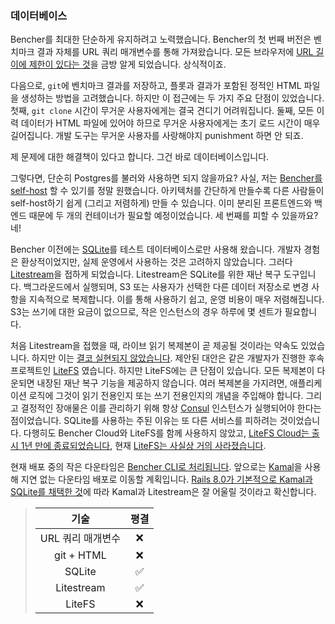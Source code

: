 ### 데이터베이스

Bencher를 최대한 단순하게 유지하려고 노력했습니다. Bencher의 첫 번째 버전은 벤치마크 결과 자체를 URL 쿼리 매개변수를 통해 가져왔습니다. 모든 브라우저에 [URL 길이에 제한이 있다는 것][chrome url length]을 금방 알게 되었습니다. 상식적이죠.

다음으로, `git`에 벤치마크 결과를 저장하고, 플롯과 결과가 포함된 정적인 HTML 파일을 생성하는 방법을 고려했습니다. 하지만 이 접근에는 두 가지 주요 단점이 있었습니다. 첫째, `git clone` 시간이 무거운 사용자에게는 결국 견디기 어려워집니다. 둘째, 모든 이력 데이터가 HTML 파일에 있어야 하므로 무거운 사용자에게는 초기 로드 시간이 매우 길어집니다. 개발 도구는 무거운 사용자를 사랑해야지 punishment 하면 안 되죠.

제 문제에 대한 해결책이 있다고 합니다. 그건 바로 데이터베이스입니다.

그렇다면, 단순히 Postgres를 불러와 사용하면 되지 않을까요? 사실, 저는 [Bencher를 self-host][bencher self hosted] 할 수 있기를 정말 원했습니다. 아키텍처를 간단하게 만들수록 다른 사람들이 self-host하기 쉽게 (그리고 저렴하게) 만들 수 있습니다. 이미 분리된 프론트엔드와 백엔드 때문에 두 개의 컨테이너가 필요할 예정이었습니다. 세 번째를 피할 수 있을까요? 네!

Bencher 이전에는 [SQLite][sqlite]를 테스트 데이터베이스로만 사용해 왔습니다. 개발자 경험은 환상적이었지만, 실제 운영에서 사용하는 것은 고려하지 않았습니다. 그러다 [Litestream][github litestream]을 접하게 되었습니다. Litestream은 SQLite를 위한 재난 복구 도구입니다. 백그라운드에서 실행되며, S3 또는 사용자가 선택한 다른 데이터 저장소로 변경 사항을 지속적으로 복제합니다. 이를 통해 사용하기 쉽고, 운영 비용이 매우 저렴해집니다. S3는 쓰기에 대한 요금이 없으므로, 작은 인스턴스의 경우 하루에 몇 센트가 필요합니다.

처음 Litestream을 접했을 때, 라이브 읽기 복제본이 곧 제공될 것이라는 약속도 있었습니다. 하지만 이는 [결코 실현되지 않았습니다][litestream github issue 8]. 제안된 대안은 같은 개발자가 진행한 후속 프로젝트인 [LiteFS][github litefs] 였습니다. 하지만 LiteFS에는 큰 단점이 있습니다. 모든 복제본이 다운되면 내장된 재난 복구 기능을 제공하지 않습니다. 여러 복제본을 가지려면, 애플리케이션 로직에 그것이 읽기 전용인지 또는 쓰기 전용인지의 개념을 주입해야 합니다. 그리고 결정적인 장애물은 이를 관리하기 위해 항상 [Consul][github consul] 인스턴스가 실행되어야 한다는 점이었습니다. SQLite를 사용하는 주된 이유는 또 다른 서비스를 피하려는 것이었습니다. 다행히도 Bencher Cloud와 LiteFS를 함께 사용하지 않았고, [LiteFS Cloud는 출시 1년 만에 종료되었습니다][litefs sunset], 현재 [LiteFS는 사실상 거의 사라졌습니다][github litefs contributors].

현재 배포 중의 작은 다운타임은 [Bencher CLI로 처리됩니다][bencher attempts]. 앞으로는 [Kamal][github kamal]을 사용해 지연 없는 다운타임 배포로 이동할 계획입니다. [Rails 8.0가 기본적으로 Kamal과 SQLite를 채택한 것][rails 8]에 따라 Kamal과 Litestream은 잘 어울릴 것이라고 확신합니다.

> |    기술    | 평결 |
> | :--------------: | :-----: |
> | URL 쿼리 매개변수 |    ❌    |
> |    git + HTML    |    ❌    |
> |      SQLite      |    ✅    |
> |    Litestream    |    ✅    |
> |      LiteFS      |    ❌    |

[chrome url length]: https://chromium.googlesource.com/chromium/src/+/main/docs/security/url_display_guidelines/url_display_guidelines.md#url-length
[bencher self hosted]: /ko/docs/explanation/bencher-self-hosted/
[sqlite]: https://sqlite.org/
[github litestream]: https://github.com/benbjohnson/litestream
[litestream github issue 8]: https://github.com/benbjohnson/litestream/issues/8#issuecomment-1173214316
[github litefs]: https://github.com/superfly/litefs
[github consul]: https://github.com/hashicorp/consul
[litefs sunset]: https://community.fly.io/t/sunsetting-litefs-cloud/20829
[github litefs contributors]: https://github.com/superfly/litefs/graphs/contributors
[bencher attempts]: /ko/docs/explanation/bencher-run/#--attempts-count
[github kamal]: https://github.com/basecamp/kamal
[rails 8]: https://rubyonrails.org/2024/9/27/rails-8-beta1-no-paas-required